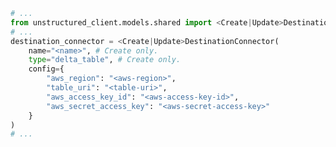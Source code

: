 ```python Python SDK
# ...
from unstructured_client.models.shared import <Create|Update>DestinationConnector
# ...
destination_connector = <Create|Update>DestinationConnector(
    name="<name>", # Create only.
    type="delta_table", # Create only.
    config={
        "aws_region": "<aws-region>",
        "table_uri": "<table-uri>",
        "aws_access_key_id": "<aws-access-key-id>",
        "aws_secret_access_key": "<aws-secret-access-key>"
    }
)
# ...
```